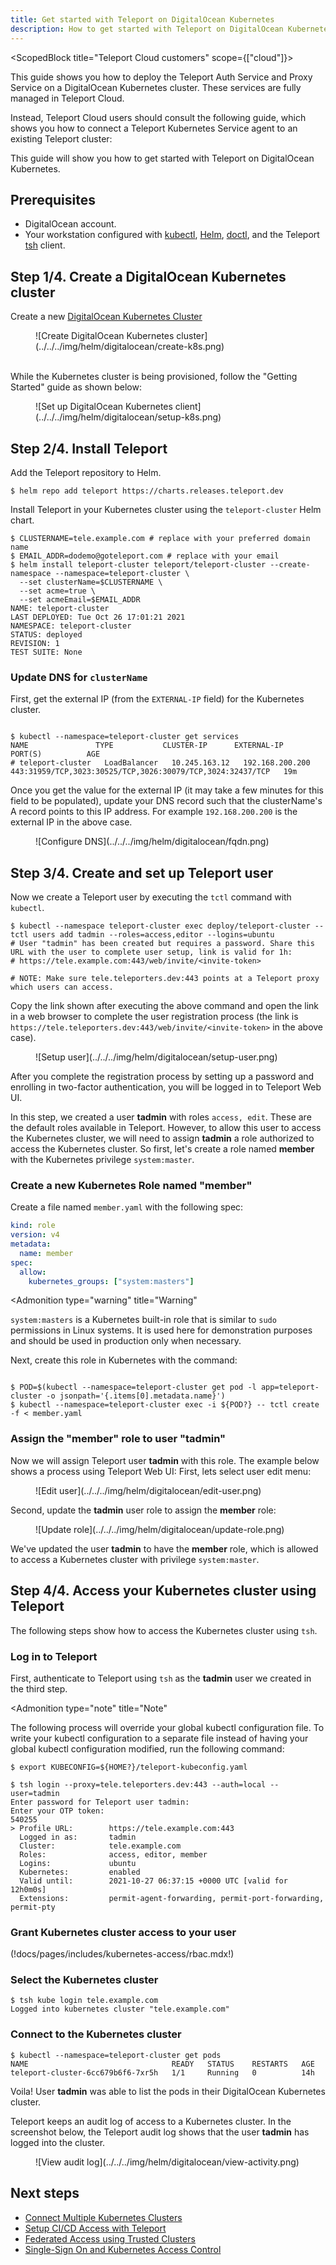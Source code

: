 ```yaml
---
title: Get started with Teleport on DigitalOcean Kubernetes
description: How to get started with Teleport on DigitalOcean Kubernetes
---
```


<ScopedBlock title="Teleport Cloud customers" scope={["cloud"]}>

This guide shows you how to deploy the Teleport Auth Service and Proxy Service
on a DigitalOcean Kubernetes cluster. These services are fully managed in
Teleport Cloud.

Instead, Teleport Cloud users should consult the following guide, which shows
you how to connect a Teleport Kubernetes Service agent to an existing Teleport
cluster:

<TileSet>
<Tile
title="Connect a Kubernetes Cluster to Teleport"
href="./agent.mdx"
icon="kubernetes"
>
</Tile>
</TileSet>

</ScopedBlock>


This guide will show you how to get started with Teleport on DigitalOcean
Kubernetes.

## Prerequisites

- DigitalOcean account.
- Your workstation configured with [kubectl](https://kubernetes.io/docs/tasks/tools/), [Helm](https://helm.sh/docs/intro/install/), [doctl](https://docs.digitalocean.com/reference/doctl/how-to/install/), and the Teleport [tsh](https://goteleport.com/docs/installation/) client.

## Step 1/4. Create a DigitalOcean Kubernetes cluster

Create a new [DigitalOcean Kubernetes Cluster](https://cloud.digitalocean.com/kubernetes/clusters/)
<Figure align="left" bordered caption="Create DigitalOcean Kubernetes cluster">
  ![Create DigitalOcean Kubernetes cluster](../../../img/helm/digitalocean/create-k8s.png)
</Figure>

<br />
While the Kubernetes cluster is being provisioned, follow the "Getting Started" guide as shown below:
<Figure align="left" bordered caption="Set up DigitalOcean Kubernetes client">
  ![Set up DigitalOcean Kubernetes client](../../../img/helm/digitalocean/setup-k8s.png)
</Figure>


## Step 2/4. Install Teleport 

Add the Teleport repository to Helm.

```code
$ helm repo add teleport https://charts.releases.teleport.dev
```

Install Teleport in your Kubernetes cluster using the `teleport-cluster` Helm chart.
```code
$ CLUSTERNAME=tele.example.com # replace with your preferred domain name
$ EMAIL_ADDR=dodemo@goteleport.com # replace with your email
$ helm install teleport-cluster teleport/teleport-cluster --create-namespace --namespace=teleport-cluster \
  --set clusterName=$CLUSTERNAME \
  --set acme=true \
  --set acmeEmail=$EMAIL_ADDR
NAME: teleport-cluster
LAST DEPLOYED: Tue Oct 26 17:01:21 2021
NAMESPACE: teleport-cluster
STATUS: deployed
REVISION: 1
TEST SUITE: None
```

### Update DNS for `clusterName`
First, get the external IP (from the `EXTERNAL-IP` field) for the Kubernetes cluster. 
```code

$ kubectl --namespace=teleport-cluster get services
NAME               TYPE           CLUSTER-IP      EXTERNAL-IP       PORT(S)          AGE
# teleport-cluster   LoadBalancer   10.245.163.12   192.168.200.200   443:31959/TCP,3023:30525/TCP,3026:30079/TCP,3024:32437/TCP   19m

```
Once you get the value for the external IP (it may take a few minutes for this field to be populated), update your DNS record such that the clusterName's A record points to this IP address. For example `192.168.200.200` is the external IP in the above case.
<Figure align="left" bordered caption="Configure DNS">
  ![Configure DNS](../../../img/helm/digitalocean/fqdn.png)
</Figure>

## Step 3/4. Create and set up Teleport user
Now we create a Teleport user by executing the `tctl` command with `kubectl`.

```code
$ kubectl --namespace teleport-cluster exec deploy/teleport-cluster -- tctl users add tadmin --roles=access,editor --logins=ubuntu  
# User "tadmin" has been created but requires a password. Share this URL with the user to complete user setup, link is valid for 1h:
# https://tele.example.com:443/web/invite/<invite-token>

# NOTE: Make sure tele.teleporters.dev:443 points at a Teleport proxy which users can access.
```

Copy the link shown after executing the above command and open the link in a web browser to complete the user registration process (the link is `https://tele.teleporters.dev:443/web/invite/<invite-token>` in the above case).
<Figure align="left" bordered caption="Setup user">
  ![Setup user](../../../img/helm/digitalocean/setup-user.png)
</Figure>


After you complete the registration process by setting up a password and enrolling in two-factor authentication, you will be logged in to Teleport Web UI. 

In this step, we created a user **tadmin** with roles `access, edit`. These are the default roles available in Teleport. However, to allow this user to access the Kubernetes cluster, we will need to assign **tadmin** a role authorized to access the Kubernetes cluster. So first, let's create a role named **member** with the Kubernetes privilege `system:master`.

### Create a new Kubernetes Role named "member"

Create a file named `member.yaml` with the following spec:
```yaml
kind: role
version: v4
metadata:
  name: member
spec:
  allow:
    kubernetes_groups: ["system:masters"]
```
<Admonition
  type="warning"
  title="Warning"
>
`system:masters` is a Kubernetes built-in role that is similar to `sudo` permissions in Linux systems. It is used here for demonstration purposes and should be used in production only when necessary.
</Admonition>

Next, create this role in Kubernetes with the command:

```code

$ POD=$(kubectl --namespace=teleport-cluster get pod -l app=teleport-cluster -o jsonpath='{.items[0].metadata.name}')
$ kubectl --namespace=teleport-cluster exec -i ${POD?} -- tctl create -f < member.yaml
```

### Assign the "member" role to user "tadmin"

Now we will assign Teleport user **tadmin** with this role. The example below shows a process using Teleport Web UI:
First, lets select user edit menu:
<Figure align="left" bordered caption="Edit user">
  ![Edit user](../../../img/helm/digitalocean/edit-user.png)
</Figure>

Second, update the **tadmin** user role to assign the **member** role:
<Figure align="left" bordered caption="Update role">
  ![Update role](../../../img/helm/digitalocean/update-role.png)
</Figure>

We've updated the user **tadmin** to have the **member** role, which is allowed to access a Kubernetes cluster with privilege `system:master`.

## Step 4/4. Access your Kubernetes cluster using Teleport

The following steps show how to access the Kubernetes cluster using `tsh`.

### Log in to Teleport

First, authenticate to Teleport using `tsh` as the **tadmin** user we created in the third step. 

<Admonition
  type="note"
  title="Note"
>
The following process will override your global kubectl configuration file. To write your kubectl configuration to a separate file instead of having your global kubectl configuration modified, run the following command:

```code
$ export KUBECONFIG=${HOME?}/teleport-kubeconfig.yaml
```

</Admonition>

```code 
$ tsh login --proxy=tele.teleporters.dev:443 --auth=local --user=tadmin 
Enter password for Teleport user tadmin:
Enter your OTP token:
540255
> Profile URL:        https://tele.example.com:443
  Logged in as:       tadmin
  Cluster:            tele.example.com
  Roles:              access, editor, member
  Logins:             ubuntu
  Kubernetes:         enabled
  Valid until:        2021-10-27 06:37:15 +0000 UTC [valid for 12h0m0s]
  Extensions:         permit-agent-forwarding, permit-port-forwarding, permit-pty
```

### Grant Kubernetes cluster access to your user

(!docs/pages/includes/kubernetes-access/rbac.mdx!)

### Select the Kubernetes cluster

```code
$ tsh kube login tele.example.com
Logged into kubernetes cluster "tele.example.com"
```

### Connect to the Kubernetes cluster

```code
$ kubectl --namespace=teleport-cluster get pods
NAME                                READY   STATUS    RESTARTS   AGE
teleport-cluster-6cc679b6f6-7xr5h   1/1     Running   0          14h
```
Voila! User **tadmin** was able to list the pods in their DigitalOcean Kubernetes cluster.

Teleport keeps an audit log of access to a Kubernetes cluster. In the screenshot below, the Teleport audit log shows that the user **tadmin** has logged into the cluster.
<Figure align="left" bordered caption="View audit log">
  ![View audit log](../../../img/helm/digitalocean/view-activity.png)
</Figure>


## Next steps
- [Connect Multiple Kubernetes Clusters](../../kubernetes-access/guides/multiple-clusters.mdx)
- [Setup CI/CD Access with Teleport](../../kubernetes-access/guides/cicd.mdx)
- [Federated Access using Trusted Clusters](../../kubernetes-access/guides/federation.mdx)
- [Single-Sign On and Kubernetes Access Control](../../kubernetes-access/controls.mdx)
